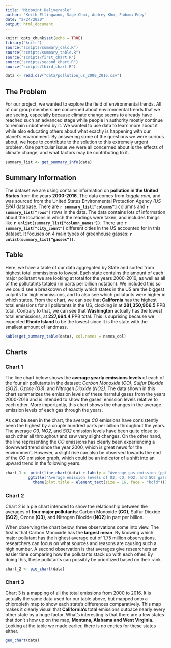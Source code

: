 ```yaml
---
title: "Midpoint Deliverable"
author: "Keith Ellingwood, Sage Choi, Audrey Kho, Faduma Edey"
date: "2/24/2020"
output: html_document
---
```


```r
knitr::opts_chunk$set(echo = TRUE)
library("knitr")
source("scripts/summary_calc.R")
source("scripts/summary_table.R")
source("scripts/first_chart.R")
source("scripts/second_chart.R")
source("scripts/third_chart.R")

data <- read.csv("data/pollution_us_2000_2016.csv")
```

## The Problem
For our project, we wanted to explore the field of environmental trends. All of our group members are concerned about environmental trends that we are seeing, especially because climate change seems to already have reached such an advanced stage while people in authority mostly continue to remain unbothered by it. We wanted to use data to learn more about it while also educating others about what exactly is happening with our planet's environment. By answering some of the questions we were curious about, we hope to contribute to the solution to this extremely urgent problem. One particular issue we were all concerned about is the effects of climate change, and what factors may be contributing to it.

```r
summary_list <- get_summary_info(data)
```

## Summary Information
The dataset we are using contains information on **pollution in the United States** from the years **2000-2016**. The data comes from _kaggle.com_, and was sourced from the United States Environmental Protection Agency _(US EPA)_ database. There are **`r summary_list["columns"]`** columns and **`r summary_list["rows"]`** rows in the data. The data contains lots of information about the locations in which the readings were taken, and includes things like **`r unlist(summary_list["column_names"])`**. There are **`r summary_list["city_count"]`** different cities in the US accounted for in this dataset. It focuses on 4 main types of greenhouse gasses: **`r unlist(summary_list["gasses"])`**.

## Table
Here, we have a table of our data aggregated by State and sorted from highest total emmissions to lowest. Each state contains the amount of each major pollutant we are looking at total for the years 2000-2016, as well as all of the pollutatnts totaled (in parts per billion notation). We included this so we could see a breakdown of exactly which states in the US are the biggest culprits for high emmissions, and to also see which pollutants were higher in which states. From the chart, we can see that **California** has the highest total emissions for all pollutants in the US, clocking in at **281,350,906.5** PPB total. Contrary to that, we can see that **Washington** actually has the lowest total emmissions, at **227,664.4** PPB total. This is suprising because we expected **Rhode Island** to be the lowest since it is the state with the smallest amount of landmass.

```r
kable(get_summary_table(data), col.names = names_col)
```

## Charts
<!-- Three different charts that display information from the data (what you
visualize is up to you). Describe the purpose of each chart (e.g., "this chart
was intended to show the relationship between..."), render each chart, and
describe pertinent observations found in each chart. --> 
### Chart 1
The line chart below shows the **average yearly emissions levels** of each of the four air pollutants in the dataset: _Carbon Monoxide (CO)_, _Sulfur Dioxide (SO2)_, _Ozone (O3)_, and _Nitrogen Dioxide (NO2)_. The data shown in this chart summarizes the emission levels of these harmful gases from the years 2000-2016 and is intended to show the gases' emission levels relative to each other. More importantly, this chart shows the changes in the average emission levels of each gas through the years.
</p>
As can be seen in the chart, the average _CO_ emissions have consistently been the highest by a couple hundred parts per billion throughout the years. The average _O3_, _NO2_, and _SO2_ emission levels have been quite close to each other all throughout and saw very slight changes. On the other hand, the line representing the _CO_ emissions has clearly been experiencing a downward trend since the year 2000, which is great news for the environment. However, a slight rise can also be observed towards the end of the _CO_ emission graph, which could be an indicator of a shift into an upward trend in the following years.

```r
chart_1 <- print(line_chart(data) + labs(y = "Average gas emission (ppb)", x = "Year") +
          ggtitle("Average emission levels of O3, CO, NO2, and SO2 gases from 2000-2016") +
            theme(plot.title = element_text(size = 16, face = "bold")))
```

### Chart 2
Chart 2 is a pie chart intended to show the relationship between the averages of **four major pollutants**: Carbon Monoxide **(CO)**, Sulfur Dioxide **(SO2)**, Ozone **(O3)**, and Nitrogen Dioxide **(NO2)** in part per billion. 
</p>
When observing the chart below, three observations come into view. The first is that Carbon Monoxide has the **largest mean**. By knowing which major pollutant has the highest average out of 1.75 million observations, researchers can focus on what sources and reasons are causing such a high number. A second observation is that averages give researchers an easier time comparing how the pollutants stack up with each other. By doing this, these pollutants can possibly be prioritized based on their rank.

```r
chart_2 <- pie_chart(data)
```

### Chart 3
Chart 3 is a mapping of all the total emissions from 2000 to 2016. It is actually the same data used for our table above, but mapped onto a chloropleth map to show each state's differences comparatively. This map makes it clearly visual that **California's** total emissions outpace nearly every other state by a huge factor. What's interesting is that there are a few states that don't show up on the map, **Montana, Alabama and West Virginia**. Looking at the table we made earlier, there is no entries for these states either.

```r
geo_chart(data)
```